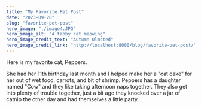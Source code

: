 ```yaml
---
title: "My Favorite Pet Post"
date: "2023-09-26"
slug: "favorite-pet-post"
hero_image: "./image4.JPG"
hero_image_alt: "A tabby cat meowing"
hero_image_credit_text: "Autumn Olmsted"
hero_image_credit_link: "http://localhost:8000/blog/favorite-pet-post/"
---
```


Here is my favorite cat, Peppers. 

She had her 11th birthday last month and I helped make her a "cat cake" for her out of wet food, carrots, and bit of shrimp. 
Peppers has a daughter named "Cow" and they like taking afternoon naps together. They also get into plenty of trouble together, just a bit ago they knocked over a jar of catnip the other day and had themselves a little party.